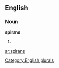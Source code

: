 ==English==

===Noun===
'''spirans'''

# {{plural of|[[spiran]]}}

[[Category:English plurals]]

[[ar:spirans]]